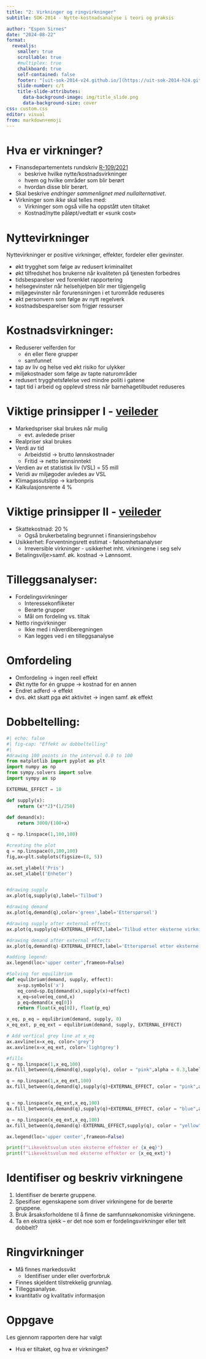 ```yaml
---
title: "2: Virkninger og ringvirkninger"
subtitle: SOK-2014 - Nytte-kostnadsanalyse i teori og praksis

author: "Espen Sirnes"
date: "2024-08-22"
format: 
  revealjs: 
    smaller: true
    scrollable: true
    #multiplex: true
    chalkboard: true
    self-contained: false
    footer: "[uit-sok-2014-v24.github.io/](https://uit-sok-2014-h24.github.io/)"
    slide-number: c/t
    title-slide-attributes:
      data-background-image: img/title_slide.png
      data-background-size: cover
css: custom.css
editor: visual
from: markdown+emoji
---
```


# Hva er virkninger?


* Finansdepartementets rundskriv [R-109/2021]( https://www.regjeringen.no/no/tema/okonomi-og-budsjett/statlig-okonomistyring/samfunnsokonomiske-analyser/id438830/)
	* beskrive hvilke nytte/kostnadsvirkninger 
	* hvem og hvilke områder som blir berørt
	* hvordan disse blir berørt.
* Skal beskrive *endringer sammenlignet med nullalternativet*. 
* Virkninger som *ikke* skal telles med:
	* Virkninger som også ville ha oppstått uten tiltaket
	* Kostnad/nytte påløpt/vedtatt er «sunk cost»


# Nyttevirkninger

Nyttevirkninger er positive virkninger, effekter, fordeler eller gevinster.

* økt trygghet som følge av redusert kriminalitet
* økt tilfredshet hos brukerne når kvaliteten på tjenesten forbedres
* tidsbesparelser ved forenklet rapportering
* helsegevinster når helsehjelpen blir mer tilgjengelig
* miljøgevinster når forurensningen i et turområde reduseres
* økt personvern som følge av nytt regelverk
* kostnadsbesparelser som frigjør ressurser



# Kostnadsvirkninger:

* Reduserer velferden for 
	* én eller flere grupper 
	* samfunnet 

* tap av liv og helse ved økt risiko for ulykker
* miljøkostnader som følge av tapte naturområder
* redusert trygghetsfølelse ved mindre politi i gatene
* tapt tid i arbeid og opplevd stress når barnehagetilbudet reduseres

# Viktige prinsipper I - [veileder]( https://www.regjeringen.no/no/tema/okonomi-og-budsjett/statlig-okonomistyring/samfunnsokonomiske-analyser/id438830/)

* Markedspriser skal brukes når mulig
  * evt. avledede priser
* Realpriser skal brukes
* Verdi av tid
  * Arbeidstid → brutto lønnskostnader
  * Fritid → netto lønnsinntekt
* Verdien av et statistisk liv (VSL) = 55 mill
* Veridi av miljøgoder avledes av VSL
* Klimagassutslipp → karbonpris
* Kalkulasjonsrente 4 %

# Viktige prinsipper II - [veileder]( https://www.regjeringen.no/no/tema/okonomi-og-budsjett/statlig-okonomistyring/samfunnsokonomiske-analyser/id438830/)

* Skattekostnad: 20 %
  * Også brukerbetaling begrunnet i finansieringsbehov
* Usikkerhet: Forventningsrett estimat - følsomhetsanalyser
  * Irreversible virkninger - usikkerhet mht. virkningene i seg selv
* Betalingsvilje>samf. øk. kostnad → Lønnsomt.

# Tilleggsanalyser:

* Fordelingsvirkninger
  * Interessekonfliketer
  * Berørte grupper
  * Mål om fordeling vs. tiltak
* Netto ringvirkninger
  * Ikke med i nåverdiberegningen
  * Kan legges ved i en tilleggsanalyse

# Omfordeling

* Omfordeling → ingen reell effekt 
* Økt nytte for én gruppe → kostnad for en annen
* Endret adferd → effekt
* dvs. økt skatt pga økt aktivitet → ingen samf. øk effekt



# Dobbeltelling:


```python
#| echo: false
#| fig-cap: "Effekt av dobbeltelling"
#| 
#drawing 100 points in the interval 0.0 to 100
from matplotlib import pyplot as plt
import numpy as np
from sympy.solvers import solve
import sympy as sp

EXTERNAL_EFFECT = 10

def supply(x):
    return (x**2)*(1/250)
    
def demand(x):
    return 3000/(100+x)

q = np.linspace(1,100,100)

#creating the plot
q = np.linspace(0,100,100)
fig,ax=plt.subplots(figsize=(8, 5))

ax.set_ylabel('Pris')
ax.set_xlabel('Enheter')


#drawing supply
ax.plot(q,supply(q),label='Tilbud')

#drawing demand
ax.plot(q,demand(q),color='green',label='Etterspørsel')

#drawing supply after external effects
ax.plot(q,supply(q)+EXTERNAL_EFFECT,label='Tilbud etter eksterne virkninger', color='lightgrey')

#drawing demand after external effects
ax.plot(q,demand(q)-EXTERNAL_EFFECT,label='Etterspørsel etter eksterne virkninger', color='lightgrey')

#adding legend:
ax.legend(loc='upper center',frameon=False)

#Solving for equilibrium
def equlibrium(demand, supply, effect):
    x=sp.symbols('x')
    eq_cond=sp.Eq(demand(x),supply(x)+effect)
    x_eq=solve(eq_cond,x)
    p_eq=demand(x_eq[0])
    return float(x_eq[0]), float(p_eq)

x_eq, p_eq = equlibrium(demand, supply, 0)
x_eq_ext, p_eq_ext = equlibrium(demand, supply, EXTERNAL_EFFECT)

# Add vertical grey line at x_eq
ax.axvline(x=x_eq, color='grey')
ax.axvline(x=x_eq_ext, color='lightgrey')

#fills 
q = np.linspace(1,x_eq,100)
ax.fill_between(q,demand(q),supply(q), color = "pink",alpha = 0.3,label='Konsumentoverskudd uten eksterne effekter')

q = np.linspace(1,x_eq_ext,100)
ax.fill_between(q,demand(q),supply(q)+EXTERNAL_EFFECT, color = "pink",alpha = 0.3,label='Konsumentoverskudd med eksterne effekter')


q = np.linspace(x_eq_ext,x_eq,100)
ax.fill_between(q,demand(q),supply(q)+EXTERNAL_EFFECT, color = "blue",alpha = 0.2,label='Gevinst på redusert tilbud')

q = np.linspace(x_eq_ext,x_eq,100)
ax.fill_between(q,demand(q)-EXTERNAL_EFFECT,supply(q), color = "yellow",alpha = 0.2,label='gevinst på redusert etterspørsel')

ax.legend(loc='upper center',frameon=False)

print(f"Likevektsvolum uten eksterne effekter er {x_eq}")
print(f"Likevektsvolum med eksterne effekter er {x_eq_ext}")

```



# Identifiser og beskriv virkningene


1. Identifiser de berørte gruppene. 
2. Spesifiser egenskapene som driver virkningene for de berørte gruppene.
3. Bruk årsaksforholdene til å finne de samfunnsøkonomiske virkningene.
4. Ta en ekstra sjekk – er det noe som er fordelingsvirkninger eller telt dobbelt?


# Ringvirkninger



* Må finnes markedssvikt
  * Identifiser under eller overforbruk
* Finnes skjeldent tilstrekkelig grunnlag.
* Tilleggsanalyse. 
* kvantitativ og kvalitativ informasjon



# Oppgave

Les gjennom rapporten dere har valgt

* Hva er tiltaket, og hva er virkningen?